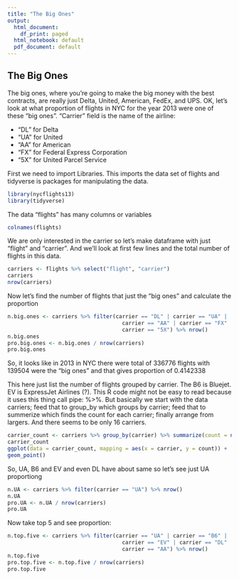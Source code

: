 ```yaml
---
title: "The Big Ones"
output:
  html_document:
    df_print: paged
  html_notebook: default
  pdf_document: default
---
```


## The Big Ones

The big ones, where you’re going to make the big money with the best contracts, are really just Delta, United, American, FedEx, and UPS.  OK, let's look at what proportion of flights in NYC for the year 2013 were one of these "big ones".  "Carrier" field is the name of the airline: 

* "DL" for Delta
* "UA" for United
* "AA" for American
* "FX" for Federal Express Corporation
* "5X" for United Parcel Service

First we need to import Libraries.  This imports the data set of flights and tidyverse is packages for manipulating the data.

```r
library(nycflights13)
library(tidyverse)
```

The data "flights" has many columns or variables
```r
colnames(flights)
```

We are only interested in the carrier so let's make dataframe with just "flight" and "carrier". And we'll look at first few lines and the total number of flights in this data.
```r
carriers <- flights %>% select("flight", "carrier")
carriers
nrow(carriers)
```

Now let's find the number of flights that just the "big ones" and calculate the proportion
```r
n.big.ones <- carriers %>% filter(carrier == "DL" | carrier == "UA" |
                                    carrier == "AA" | carrier == "FX" |
                                    carrier == "5X") %>% nrow()
n.big.ones
pro.big.ones <- n.big.ones / nrow(carriers)
pro.big.ones
```

So, it looks like in 2013 in NYC there were total of 336776 flights with 139504 were the "big ones" and that gives proportion of 0.4142338

This here just list the number of flights grouped by carrier.  The B6 is Bluejet.  EV is ExpressJet Airlines (?).  This R code might not be easy to read because it uses this thing call pipe: %>%.  But basically we start with the data carriers; feed that to group_by which groups by carrier; feed that to summerize which finds the count for each carrier; finally arrange from largers.  And there seems to be only 16 carriers.
```r
carrier_count <- carriers %>% group_by(carrier) %>% summarize(count = n()) %>% arrange(desc(count))
carrier_count
ggplot(data = carrier_count, mapping = aes(x = carrier, y = count)) +
geom_point()

```

So, UA, B6 and EV and even DL have about same so let's see just UA proportiong
```r
n.UA <- carriers %>% filter(carrier == "UA") %>% nrow()
n.UA
pro.UA <- n.UA / nrow(carriers)
pro.UA
```

Now take top 5 and see proportion:
```r
n.top.five <- carriers %>% filter(carrier == "UA" | carrier == "B6" |
                                    carrier == "EV" | carrier == "DL" |
                                    carrier == "AA") %>% nrow()
n.top.five
pro.top.five <- n.top.five / nrow(carriers)
pro.top.five
```
